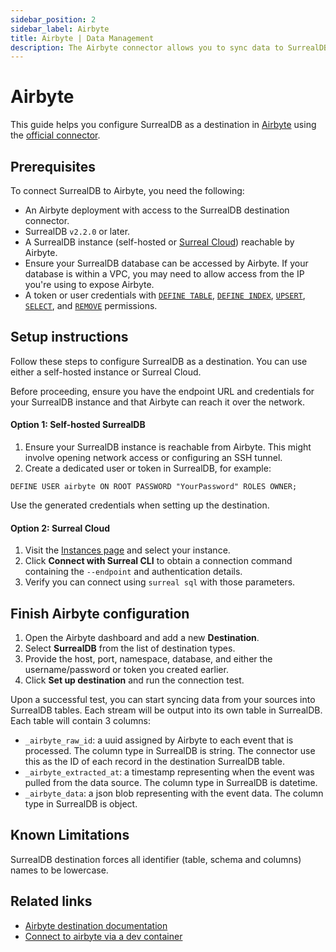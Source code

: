 ```yaml
---
sidebar_position: 2
sidebar_label: Airbyte
title: Airbyte | Data Management
description: The Airbyte connector allows you to sync data to SurrealDB from hundreds of sources.
---
```


# Airbyte

This guide helps you configure SurrealDB as a destination in [Airbyte](https://airbyte.com) using the [official connector](https://github.com/surrealdb/airbyte-connector).

## Prerequisites
To connect SurrealDB to Airbyte, you need the following:

- An Airbyte deployment with access to the SurrealDB destination connector.
- SurrealDB `v2.2.0` or later.
- A SurrealDB instance (self-hosted or [Surreal Cloud](https://surrealist.app/cloud)) reachable by Airbyte.
- Ensure your SurrealDB database can be accessed by Airbyte. If your database is within a VPC, you may need to allow access from the IP you're using to expose Airbyte.
- A token or user credentials with [`DEFINE TABLE`](/docs/surrealql/statements/define/table), [`DEFINE INDEX`](/docs/surrealql/statements/define/indexes), [`UPSERT`](/docs/surrealql/statements/upsert), [`SELECT`](/docs/surrealql/statements/select), and [`REMOVE`](/docs/surrealql/statements/remove) permissions.

## Setup instructions

Follow these steps to configure SurrealDB as a destination. You can use either a self-hosted instance or Surreal Cloud.

Before proceeding, ensure you have the endpoint URL and credentials for your SurrealDB instance and that Airbyte can reach it over the network.

#### Option 1: Self-hosted SurrealDB

1. Ensure your SurrealDB instance is reachable from Airbyte. This might involve opening network access or configuring an SSH tunnel.
2. Create a dedicated user or token in SurrealDB, for example:

```surql
DEFINE USER airbyte ON ROOT PASSWORD "YourPassword" ROLES OWNER;
```

Use the generated credentials when setting up the destination.

#### Option 2: Surreal Cloud

1. Visit the [Instances page](https://surrealist.app/cloud/instances) and select your instance.
2. Click **Connect with Surreal CLI** to obtain a connection command containing the `--endpoint` and authentication details.
3. Verify you can connect using `surreal sql` with those parameters.

## Finish Airbyte configuration

1. Open the Airbyte dashboard and add a new **Destination**.
2. Select **SurrealDB** from the list of destination types.
3. Provide the host, port, namespace, database, and either the username/password or token you created earlier.
4. Click **Set up destination** and run the connection test.

Upon a successful test, you can start syncing data from your sources into SurrealDB tables. Each stream will be output into its own table in SurrealDB. Each table will contain 3 columns:

- `_airbyte_raw_id`: a uuid assigned by Airbyte to each event that is processed. The column type in SurrealDB is string. The connector use this as the ID of each record in the destination SurrealDB table.
- `_airbyte_extracted_at`: a timestamp representing when the event was pulled from the data source. The column type in SurrealDB is datetime.
- `_airbyte_data`: a json blob representing with the event data. The column type in SurrealDB is object.

## Known Limitations
SurrealDB destination forces all identifier (table, schema and columns) names to be lowercase.

## Related links

- [Airbyte destination documentation](https://github.com/surrealdb/airbyte-connector)
- [Connect to airbyte via a dev container](https://github.com/surrealdb/airbyte-connector/blob/main/devcontainer.md)
